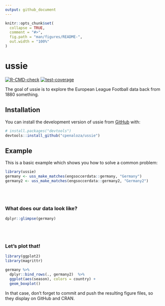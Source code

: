 ```yaml
---
output: github_document
---
```


<!-- README.md is generated from README.Rmd. Please edit that file -->

```r
knitr::opts_chunk$set(
  collapse = TRUE,
  comment = "#>",
  fig.path = "man/figures/README-",
  out.width = "100%"
)
```

# ussie

<!-- badges: start -->
[![R-CMD-check](https://github.com/cpenaloza/ussie/actions/workflows/R-CMD-check.yaml/badge.svg)](https://github.com/cpenaloza/ussie/actions/workflows/R-CMD-check.yaml)
[![test-coverage](https://github.com/cpenaloza/ussie/actions/workflows/test-coverage.yaml/badge.svg)](https://github.com/cpenaloza/ussie/actions/workflows/test-coverage.yaml)
<!-- badges: end -->

The goal of ussie is to explore the European League Football data back from 1880 something. 

## Installation

You can install the development version of ussie from [GitHub](https://github.com/) with:

``` r
# install.packages("devtools")
devtools::install_github("cpenaloza/ussie")
```

## Example

This is a basic example which shows you how to solve a common problem:

```r
library(ussie)
germany <- uss_make_matches(engsoccerdata::germany, "Germany")
germany2 <- uss_make_matches(engsoccerdata::germany2, "Germany2")

```

\
\

### What does our data look like?
```r
dplyr::glimpse(germany)
```

\
\

### Let's plot that!
```r

library(ggplot2)
library(magrittr)

germany %>% 
  dplyr::bind_rows(., germany2)  %>% 
  ggplot(aes(season), colors = country) +
  geom_boxplot()

```

In that case, don't forget to commit and push the resulting figure files, so they display on GitHub and CRAN.
